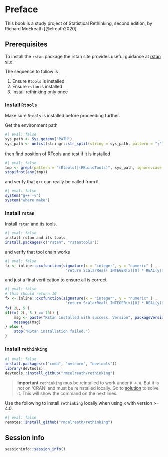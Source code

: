 # Preface {.unnumbered}

This book is a study project of Statistical Rethinking, second edition, by
Richard McElreath [@elreath2020].



## Prerequisites {.unumbered}

To install the `rstan` package the rstan site provides useful guidance at
[rstan site](https://github.com/stan-dev/rstan/wiki/Installing-RStan-on-Windows).

The sequence to follow is

1. Ensure `Rtools` is installed
2. Ensure `rstan` is installed
3. Install rethinking only once

### Install `Rtools` {.unumbered}

Make sure `Rtools` is installed before proceeding further.

Get the environment path

```r
#| eval: false
sys_path <- Sys.getenv("PATH")
sys_path <- unlist(stringr::str_split(string = sys_path, pattern = ";"))
```

then find position of RTools and test if it is installed

```r
#| eval: false
tmp <- grepl(pattern = "(Rtools)|(RBuildTools)", sys_path, ignore.case = TRUE)
stopifnot(any(tmp))
```

and verify that `g++` can really be called from `R`

```r
#| eval: false
system("g++ -v")
system("where make")
```


### Install `rstan` {.unumbered}

Install `rstan` and its tools.

```r
#| eval: false
install rstan and its tools
install.packages(c("rstan", "rstantools"))
```


and verify that tool chain works

```r
#| eval: false
fx <- inline::cxxfunction(signature(x = "integer", y = "numeric" ) ,
                           'return ScalarReal( INTEGER(x)[0] * REAL(y)[0] ) ;' )
```


and just a  final verification to ensure all is correct

```r
#| eval: false
# this should return 10
fx <- inline::cxxfunction(signature(x = "integer", y = "numeric" ) ,
                           'return ScalarReal( INTEGER(x)[0] * REAL(y)[0] ) ;' )
fx( 2L, 5 )
if(fx( 2L, 5 ) == 10L) {
    msg <- paste("RStan installed with success. Version", packageVersion("rstan"))
    message(msg)
} else {
    stop("RStan installation failed.")
}
```


### Install `rethinking` {.unumbered}


```r
#| eval: false
install.packages(c("coda", "mvtnorm", "devtools"))
library(devtools)
devtools::install_github("rmcelreath/rethinking")
```


> **Important** `rethinking` mus be reintalled to work under `R 4.0`. 
  But it is not on 'CRAN' and must be reinstalled locally. Go to 
  [solution](https://github.com/rmcelreath/rethinking/issues/250) to solve it.
  This will show the command on the next lines.

Use the following to install `rethinking` locally when using `R` with version >= 4.0.

```r
#| eval: false
remotes::install_github("rmcelreath/rethinking")
```


## Session info {.unumbered}

```r
sessioninfo::session_info()
```
